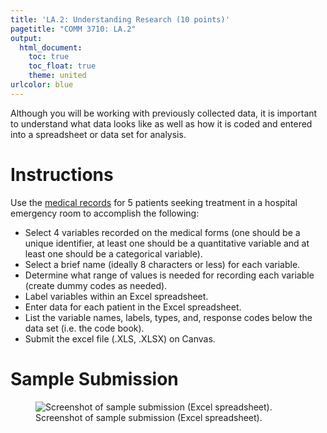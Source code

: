 ```yaml
---
title: 'LA.2: Understanding Research (10 points)'
pagetitle: "COMM 3710: LA.2"
output:
  html_document:
    toc: true
    toc_float: true
    theme: united
urlcolor: blue
---
```


Although you will be working with previously collected data, it is important to understand what data looks like as well as how it is coded and entered into a spreadsheet or data set for analysis.

# Instructions
Use the [medical records](https://utah.instructure.com/files/109758959/download?download_frd=1) for 5 patients seeking treatment in a hospital emergency room to accomplish the following:

- Select 4 variables recorded on the medical forms (one should be a unique identifier, at least one should be a quantitative variable and at least one should be a categorical variable).
- Select a brief name (ideally 8 characters or less) for each variable.
- Determine what range of values is needed for recording each variable (create dummy codes as needed).
- Label variables within an Excel spreadsheet.
- Enter data for each patient in the Excel spreadsheet.
- List the variable names, labels, types, and, response codes below the data set (i.e. the code book).
- Submit the excel file (.XLS, .XLSX) on Canvas.

# Sample Submission
![Screenshot of sample submission (Excel spreadsheet).](LA.2_sample.png)
